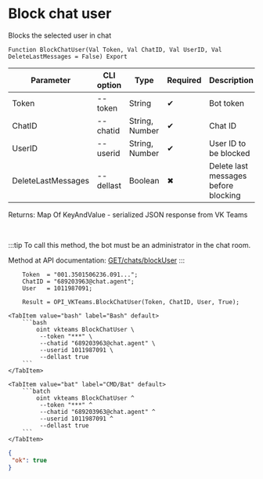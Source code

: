 ﻿---
sidebar_position: 8
description: Block chat user and other functions to work with VKTeams in the Open Integration Package, a free open-source integration library for 1C:Enterprise 8, OneScript and CLI
keywords: [1C, 1С, 1С:Enterprise, 1С:Enterprise 8.3, API, Integration, Services, Exchange, OneScript, CLI, VKTeams]
---


# Block chat user
 Blocks the selected user in chat



`Function BlockChatUser(Val Token, Val ChatID, Val UserID, Val DeleteLastMessages = False) Export`

  | Parameter | CLI option | Type | Required | Description |
  |-|-|-|-|-|
  | Token | --token | String | &#x2714; | Bot token |
  | ChatID | --chatid | String, Number | &#x2714; | Chat ID |
  | UserID | --userid | String, Number | &#x2714; | User ID to be blocked |
  | DeleteLastMessages | --dellast | Boolean | &#x2716; | Delete last messages before blocking |

  
  Returns:  Map Of KeyAndValue - serialized JSON response from VK Teams

<br/>

:::tip
To call this method, the bot must be an administrator in the chat room.

Method at API documentation: [GET ​​/chats​/blockUser](https://teams.vk.com/botapi/#/chats/get_chats_blockUser)
:::
<br/>


```bsl title="1C:Enterprise/OneScript code example"
    Token  = "001.3501506236.091...";
    ChatID = "689203963@chat.agent";
    User   = 1011987091;

    Result = OPI_VKTeams.BlockChatUser(Token, ChatID, User, True);
```
 

 <Tabs>
  
    <TabItem value="bash" label="Bash" default>
        ```bash
            oint vkteams BlockChatUser \
             --token "***" \
             --chatid "689203963@chat.agent" \
             --userid 1011987091 \
             --dellast true
        ```
    </TabItem>
  
    <TabItem value="bat" label="CMD/Bat" default>
        ```batch
            oint vkteams BlockChatUser ^
             --token "***" ^
             --chatid "689203963@chat.agent" ^
             --userid 1011987091 ^
             --dellast true
        ```
    </TabItem>
</Tabs>


```json title="Result"
{
 "ok": true
}
```
